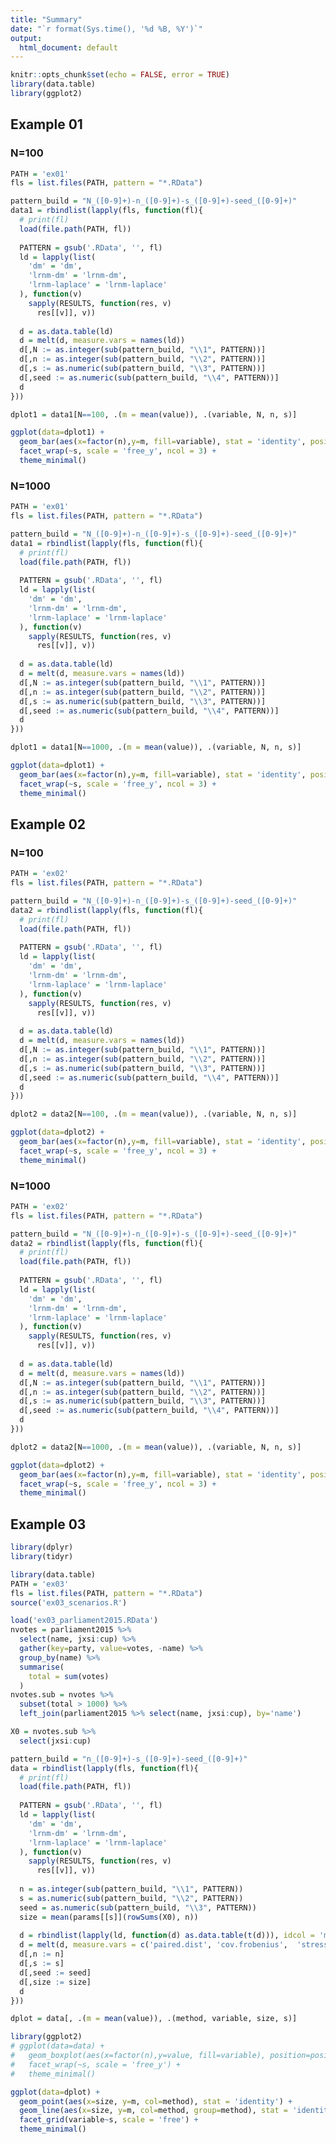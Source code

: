 ```yaml
---
title: "Summary"
date: "`r format(Sys.time(), '%d %B, %Y')`"
output:
  html_document: default
---
```


```r
knitr::opts_chunk$set(echo = FALSE, error = TRUE)
library(data.table)
library(ggplot2)
```

## Example 01

### N=100

```r
PATH = 'ex01'
fls = list.files(PATH, pattern = "*.RData")

pattern_build = "N_([0-9]+)-n_([0-9]+)-s_([0-9]+)-seed_([0-9]+)"
data1 = rbindlist(lapply(fls, function(fl){
  # print(fl)
  load(file.path(PATH, fl))
  
  PATTERN = gsub('.RData', '', fl)
  ld = lapply(list(
    'dm' = 'dm',
    'lrnm-dm' = 'lrnm-dm',
    'lrnm-laplace' = 'lrnm-laplace'
  ), function(v)
    sapply(RESULTS, function(res, v)
      res[[v]], v))
  
  d = as.data.table(ld)
  d = melt(d, measure.vars = names(ld))
  d[,N := as.integer(sub(pattern_build, "\\1", PATTERN))]
  d[,n := as.integer(sub(pattern_build, "\\2", PATTERN))]
  d[,s := as.numeric(sub(pattern_build, "\\3", PATTERN))]
  d[,seed := as.numeric(sub(pattern_build, "\\4", PATTERN))]
  d
}))

dplot1 = data1[N==100, .(m = mean(value)), .(variable, N, n, s)]

ggplot(data=dplot1) +
  geom_bar(aes(x=factor(n),y=m, fill=variable), stat = 'identity', position=position_dodge()) +
  facet_wrap(~s, scale = 'free_y', ncol = 3) +
  theme_minimal()
```

### N=1000

```r
PATH = 'ex01'
fls = list.files(PATH, pattern = "*.RData")

pattern_build = "N_([0-9]+)-n_([0-9]+)-s_([0-9]+)-seed_([0-9]+)"
data1 = rbindlist(lapply(fls, function(fl){
  # print(fl)
  load(file.path(PATH, fl))
  
  PATTERN = gsub('.RData', '', fl)
  ld = lapply(list(
    'dm' = 'dm',
    'lrnm-dm' = 'lrnm-dm',
    'lrnm-laplace' = 'lrnm-laplace'
  ), function(v)
    sapply(RESULTS, function(res, v)
      res[[v]], v))
  
  d = as.data.table(ld)
  d = melt(d, measure.vars = names(ld))
  d[,N := as.integer(sub(pattern_build, "\\1", PATTERN))]
  d[,n := as.integer(sub(pattern_build, "\\2", PATTERN))]
  d[,s := as.numeric(sub(pattern_build, "\\3", PATTERN))]
  d[,seed := as.numeric(sub(pattern_build, "\\4", PATTERN))]
  d
}))

dplot1 = data1[N==1000, .(m = mean(value)), .(variable, N, n, s)]

ggplot(data=dplot1) +
  geom_bar(aes(x=factor(n),y=m, fill=variable), stat = 'identity', position=position_dodge()) +
  facet_wrap(~s, scale = 'free_y', ncol = 3) +
  theme_minimal()
```

## Example 02

### N=100

```r
PATH = 'ex02'
fls = list.files(PATH, pattern = "*.RData")

pattern_build = "N_([0-9]+)-n_([0-9]+)-s_([0-9]+)-seed_([0-9]+)"
data2 = rbindlist(lapply(fls, function(fl){
  # print(fl)
  load(file.path(PATH, fl))
  
  PATTERN = gsub('.RData', '', fl)
  ld = lapply(list(
    'dm' = 'dm',
    'lrnm-dm' = 'lrnm-dm',
    'lrnm-laplace' = 'lrnm-laplace'
  ), function(v)
    sapply(RESULTS, function(res, v)
      res[[v]], v))
  
  d = as.data.table(ld)
  d = melt(d, measure.vars = names(ld))
  d[,N := as.integer(sub(pattern_build, "\\1", PATTERN))]
  d[,n := as.integer(sub(pattern_build, "\\2", PATTERN))]
  d[,s := as.numeric(sub(pattern_build, "\\3", PATTERN))]
  d[,seed := as.numeric(sub(pattern_build, "\\4", PATTERN))]
  d
}))

dplot2 = data2[N==100, .(m = mean(value)), .(variable, N, n, s)]

ggplot(data=dplot2) +
  geom_bar(aes(x=factor(n),y=m, fill=variable), stat = 'identity', position=position_dodge()) +
  facet_wrap(~s, scale = 'free_y', ncol = 3) +
  theme_minimal()
```

### N=1000

```r
PATH = 'ex02'
fls = list.files(PATH, pattern = "*.RData")

pattern_build = "N_([0-9]+)-n_([0-9]+)-s_([0-9]+)-seed_([0-9]+)"
data2 = rbindlist(lapply(fls, function(fl){
  # print(fl)
  load(file.path(PATH, fl))
  
  PATTERN = gsub('.RData', '', fl)
  ld = lapply(list(
    'dm' = 'dm',
    'lrnm-dm' = 'lrnm-dm',
    'lrnm-laplace' = 'lrnm-laplace'
  ), function(v)
    sapply(RESULTS, function(res, v)
      res[[v]], v))
  
  d = as.data.table(ld)
  d = melt(d, measure.vars = names(ld))
  d[,N := as.integer(sub(pattern_build, "\\1", PATTERN))]
  d[,n := as.integer(sub(pattern_build, "\\2", PATTERN))]
  d[,s := as.numeric(sub(pattern_build, "\\3", PATTERN))]
  d[,seed := as.numeric(sub(pattern_build, "\\4", PATTERN))]
  d
}))

dplot2 = data2[N==1000, .(m = mean(value)), .(variable, N, n, s)]

ggplot(data=dplot2) +
  geom_bar(aes(x=factor(n),y=m, fill=variable), stat = 'identity', position=position_dodge()) +
  facet_wrap(~s, scale = 'free_y', ncol = 3) +
  theme_minimal()
```

## Example 03

```r
library(dplyr)
library(tidyr)
```

```r
library(data.table)
PATH = 'ex03'
fls = list.files(PATH, pattern = "*.RData")
source('ex03_scenarios.R')

load('ex03_parliament2015.RData')
nvotes = parliament2015 %>% 
  select(name, jxsi:cup) %>%
  gather(key=party, value=votes, -name) %>%
  group_by(name) %>%
  summarise(
    total = sum(votes)
  )
nvotes.sub = nvotes %>% 
  subset(total > 1000) %>%
  left_join(parliament2015 %>% select(name, jxsi:cup), by='name')

X0 = nvotes.sub %>% 
  select(jxsi:cup)

pattern_build = "n_([0-9]+)-s_([0-9]+)-seed_([0-9]+)"
data = rbindlist(lapply(fls, function(fl){
  # print(fl)
  load(file.path(PATH, fl))
  
  PATTERN = gsub('.RData', '', fl)
  ld = lapply(list(
    'dm' = 'dm',
    'lrnm-dm' = 'lrnm-dm',
    'lrnm-laplace' = 'lrnm-laplace'
  ), function(v)
    sapply(RESULTS, function(res, v)
      res[[v]], v))
  
  n = as.integer(sub(pattern_build, "\\1", PATTERN))
  s = as.numeric(sub(pattern_build, "\\2", PATTERN))
  seed = as.numeric(sub(pattern_build, "\\3", PATTERN))
  size = mean(params[[s]](rowSums(X0), n))
  
  d = rbindlist(lapply(ld, function(d) as.data.table(t(d))), idcol = 'method')
  d = melt(d, measure.vars = c('paired.dist', 'cov.frobenius',  'stress'))
  d[,n := n]
  d[,s := s]
  d[,seed := seed]
  d[,size := size]
  d
}))

dplot = data[, .(m = mean(value)), .(method, variable, size, s)]

library(ggplot2)
# ggplot(data=data) +
#   geom_boxplot(aes(x=factor(n),y=value, fill=variable), position=position_dodge()) +
#   facet_wrap(~s, scale = 'free_y') +
#   theme_minimal()

ggplot(data=dplot) +
  geom_point(aes(x=size, y=m, col=method), stat = 'identity') +
  geom_line(aes(x=size, y=m, col=method, group=method), stat = 'identity') +
  facet_grid(variable~s, scale = 'free') +
  theme_minimal()
```

